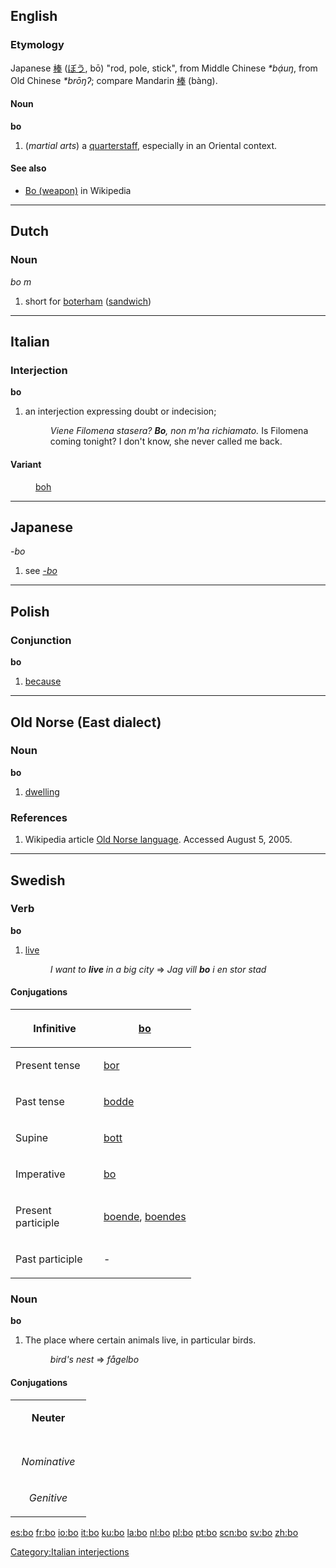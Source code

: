 {{See|Bo}}

==English==
===Etymology===
Japanese [[棒]] ([[ぼう]], bō) "rod, pole, stick", from Middle Chinese ''*bạ́uŋ'', from Old Chinese ''*brōŋʔ''; compare Mandarin [[棒]] (bàng).

====Noun====
'''bo''' 
# (''martial arts'') a [[quarterstaff]], especially in an Oriental context.

====See also====
*[[w:Bo (weapon)|Bo (weapon)]] in Wikipedia

----
==Dutch==
===Noun===
''bo'' ''m''

# short for [[boterham]] ([[sandwich]])

----
==Italian==
===Interjection===
'''bo'''
# an interjection expressing doubt or indecision;
#:''Viene Filomena stasera? '''Bo''', non m'ha richiamato.'' Is Filomena coming tonight?  I don't know, she never called me back.
====Variant====
:[[boh]]
[[Category:Italian interjections]]
----
==Japanese==
''-bo''
#see ''[[-bo]]''

----
==Polish==
===Conjunction===
'''bo'''
#[[because]]

----
==Old Norse (East dialect)==
===Noun===
'''bo'''

# [[dwelling]]

===References===
# Wikipedia article [[w:Old Norse language|Old Norse language]].  Accessed August 5, 2005.

----

==Swedish==
===Verb===
'''bo'''

# [[live]] 
#:''I want to '''live''' in a big city'' => ''Jag vill '''bo''' i en stor stad''

====Conjugations====
{| border=1 cellspacing=0
|- align=center
! width=125 bgcolor="#FFFFF0" | Infinitive
| [[bo]]
|- align=center
! width=125 bgcolor="#FFFFF0" | Present tense
| [[bor]]
|- align=center
! width=125 bgcolor="#FFFFF0" | Past tense
| [[bodde]]
|- align=center
! width=125 bgcolor="#FFFFF0" | Supine
| [[bott]]
|- align=center
! width=125 bgcolor="#FFFFF0" | Imperative
| [[bo]]
|- align=center
! width=125 bgcolor="#FFFFF0" | Present participle
| colspan=2 | [[boende]], [[boendes]]
|- align=center
! width=125 bgcolor="#FFFFF0" | Past participle
| colspan=2 | -
|}

===Noun===
'''bo''' 

# The place where certain animals live, in particular birds. 
#:''bird's nest'' => ''fågelbo''

====Conjugations====
{| border=1 cellspacing=0
| bgcolor="#FFFFF0" colspan=5 align=center | '''Neuter'''
|-
|- bgcolor="#FFFFF0" align=center
! rowspan=2 | 
| colspan=2 width=105| Singular 
| colspan=2 | Plural
|- bgcolor="#FFFFF0" align=center
| width=105 | ''Indefinite'' 
| width=105 | ''Definite'' 
| width=105 |  ''Indefinite'' 
|  width=105 | ''Definite''
|- align=center
| width=105 bgcolor="#FFFFF0" | ''Nominative'' 
| [[bo]]
| [[boet]]
| [[bon]]
| [[bona]]
|- align=center
| width=105 bgcolor="#FFFFF0" | ''Genitive'' 
| [[bos]]
| [[boets]]
| [[bons]]
| [[bonas]]
|}

[[es:bo]]
[[fr:bo]]
[[io:bo]]
[[it:bo]]
[[ku:bo]]
[[la:bo]]
[[nl:bo]]
[[pl:bo]]
[[pt:bo]]
[[scn:bo]]
[[sv:bo]]
[[zh:bo]]